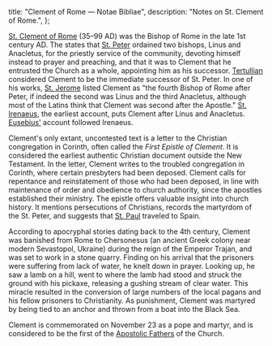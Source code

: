   title: "Clement of Rome — Notae Bibliae",
  description: "Notes on St. Clement of Rome.",
};

<Initial text="Clement of Rome" />

[St. Clement of Rome](/glossary/names#clement) (35–99 AD) was the Bishop of Rome in the late 1st century AD. The *<Definition lang="latin" anchor="liber-pontificalis" text="Liber Pontificalis" />* states that [St. Peter](/people/saints/apostles/peter) ordained two bishops, Linus and Anacletus, for the priestly service of the community, devoting himself instead to prayer and preaching, and that it was to Clement that he entrusted the Church as a whole, appointing him as his successor. [Tertullian](/people/scholars/tertullian) considered Clement to be the immediate successor of St. Peter. In one of his works, [St. Jerome](/people/saints/latin-fathers/jerome-of-stridon) listed Clement as "the fourth Bishop of Rome after Peter, if indeed the second was Linus and the third Anacletus, although most of the Latins think that Clement was second after the Apostle." [St. Irenaeus](/people/saints/greek-fathers/irenaeus-of-lyon), the earliest account, puts Clement after Linus and Anacletus. [Eusebius'](/people/scholars/eusebius) account followed Irenaeus.

Clement's only extant, uncontested text is a letter to the Christian congregation in Corinth, often called the *First Epistle of Clement*. It is considered the earliest authentic Christian document outside the New Testament. In the letter, Clement writes to the troubled congregation in Corinth, where certain presbyters had been deposed. Clement calls for repentance and reinstatement of those who had been deposed, in line with maintenance of order and obedience to church authority, since the apostles established their ministry. The epistle offers valuable insight into church history. It mentions persecutions of Christians, records the martyrdom of the St. Peter, and suggests that [St. Paul](/people/saints/apostles/paul) traveled to Spain.

According to apocryphal stories dating back to the 4th century, Clement was banished from Rome to Chersonesus (an ancient Greek colony near modern Sevastopol, Ukraine) during the reign of the Emperor Trajan, and was set to work in a stone quarry. Finding on his arrival that the prisoners were suffering from lack of water, he knelt down in prayer. Looking up, he saw a lamb on a hill, went to where the lamb had stood and struck the ground with his pickaxe, releasing a gushing stream of clear water. This miracle resulted in the conversion of large numbers of the local pagans and his fellow prisoners to Christianity. As punishment, Clement was martyred by being tied to an anchor and thrown from a boat into the Black Sea.

Clement is commemorated on November 23 as a pope and martyr, and is considered to be the first of the [Apostolic Fathers](/people/saints/apostolic-fathers) of the Church.
